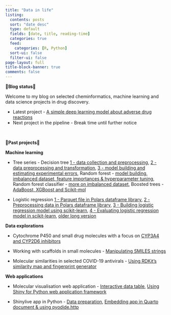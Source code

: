 ```yaml
---
title: "Data in life"
listing:
  contents: posts
  sort: "date desc"
  type: default
  fields: [date, title, reading-time]
  categories: true
  feed: 
    categories: [R, Python]
  sort-ui: false
  filter-ui: false
page-layout: full
title-block-banner: true
comments: false
---
```


**🌟Blog status🌟**

Welcome to my blog on selected cheminformatics, machine learning and data science projects in drug discovery.

* Latest project - [A simple deep learning model about adverse drug reactions](https://jhylin.github.io/Data_in_life_blog/posts/22_Simple_dnn_adrs/2_ADR_regressor.html)
* Next project in the pipeline - Break time until further notice

<br>

**🌟Past projects🌟**

**Machine learning**

* Tree series - Decision tree [1 - data collection and preprocessing](https://jhylin.github.io/Data_in_life_blog/posts/16_ML2-1_Decision_tree/1_data_col_prep.html), [2 - data preprocessing and transformation](https://jhylin.github.io/Data_in_life_blog/posts/16_ML2-1_Decision_tree/2_data_prep_tran.html), [3 - model building and estimating experimental errors](https://jhylin.github.io/Data_in_life_blog/posts/16_ML2-1_Decision_tree/3_model_build.html), Random forest - [model building, imbalanced dataset, feature importances & hyperparameter tuning](https://jhylin.github.io/Data_in_life_blog/posts/17_ML2-2_Random_forest/1_random_forest.html), Random forest classifier - [more on imbalanced dataset](https://jhylin.github.io/Data_in_life_blog/posts/17_ML2-2_Random_forest/2_random_forest_classifier.html), Boosted trees - [AdaBoost, XGBoost and Scikit-mol](https://jhylin.github.io/Data_in_life_blog/posts/19_ML2-3_Boosted_trees/1_adaboost_xgb.html)

* Logistic regression [1 - Parquet file in Polars dataframe library](https://jhylin.github.io/Data_in_life_blog/posts/21_ML1-1_Small_mols_in_chembl_update/ML1-1-1_chembl_cpds_parquet_new.html), [2 - Preprocessing data in Polars dataframe library](https://jhylin.github.io/Data_in_life_blog/posts/21_ML1-1_Small_mols_in_chembl_update/ML1-1-2_chembl_cpds_prep.html), [3 - Building logistic regression model using scikit-learn](https://jhylin.github.io/Data_in_life_blog/posts/21_ML1-1_Small_mols_in_chembl_update/ML1-1-3_chembl_cpds_ml_model.html), [4 - Evaluating logistic regression model in scikit-learn](https://jhylin.github.io/Data_in_life_blog/posts/21_ML1-1_Small_mols_in_chembl_update/ML1-1-4_chembl_cpds_evaluate.html), [older long version](https://jhylin.github.io/Data_in_life_blog/posts/08_ML1-1_Small_molecules_in_ChEMBL_database/ML1-1_chembl_cpds.html)

**Data explorations**

- Cytochrome P450 and small drug molecules with a focus on [CYP3A4 and CYP2D6 inhibitors](https://jhylin.github.io/Data_in_life_blog/posts/20_Cyp3a4_2d6_inh/1_CYP450_drugs.html)

- Working with scaffolds in small molecules - [Manipulating SMILES strings](https://jhylin.github.io/Data_in_life_blog/posts/14_Scaffolds_in_small_molecules/chembl_anti-inf_data_prep_current.html)

- Molecular similarities in selected COVID-19 antivirals - [Using RDKit’s similarity map and fingerprint generator](https://jhylin.github.io/Data_in_life_blog/posts/07_Molecular_similarities_in_COVID-19_antivirals/Mol_sim_covid.html)

**Web applications**

- Molecular visualisation web application - [Interactive data table](https://jhylin.github.io/Data_in_life_blog/posts/15_Molviz/itables.html), [Using Shiny for Python web application framework](https://jhylin.github.io/Data_in_life_blog/posts/15_Molviz/Molviz.html)

- Shinylive app in Python - [Data preparation](https://jhylin.github.io/Data_in_life_blog/posts/13_Shiny_app_python/ShinyAppPy_PC_Cov19_data_prep.html), [Embedding app in Quarto document & using pyodide.http](https://jhylin.github.io/Data_in_life_blog/posts/13_Shiny_app_python/ShinyAppPy_PC_Cov19_app_embed_pyodide_http.html)

<br>

<a rel="me" href="https://fosstodon.org/@jhylin"></a>